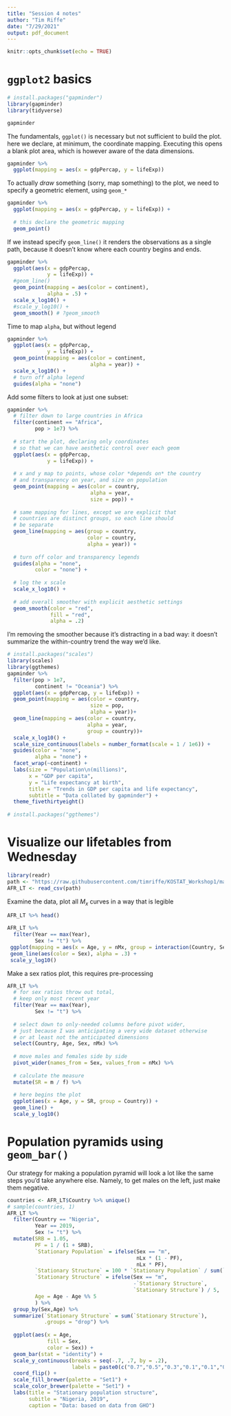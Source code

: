 ```yaml
---
title: "Session 4 notes"
author: "Tim Riffe"
date: "7/29/2021"
output: pdf_document
---
```


```r
knitr::opts_chunk$set(echo = TRUE)
```

# `ggplot2` basics

```r
# install.packages("gapminder")
library(gapminder)
library(tidyverse)

gapminder
```

The fundamentals, `ggplot()` is necessary but not sufficient to build the plot. here we declare, at minimum, the coordinate mapping. Executing this opens a blank plot area, which is however aware of the data dimensions.
```r
gapminder %>% 
  ggplot(mapping = aes(x = gdpPercap, y = lifeExp))
```

To actually *draw* something (sorry, map something) to the plot, we need to specify a geometric element, using `geom_*`
```r
gapminder %>% 
  ggplot(mapping = aes(x = gdpPercap, y = lifeExp)) +
  
  # this declare the geometric mapping
  geom_point()
```

If we instead specify `geom_line()` it renders the observations as a single path, because it doesn't know where each country begins and ends.
```r
gapminder %>% 
  ggplot(aes(x = gdpPercap, 
             y = lifeExp)) +
  #geom_line()
  geom_point(mapping = aes(color = continent), 
             alpha = .5) + 
  scale_x_log10() +
  #scale_y_log10() +
  geom_smooth() # ?geom_smooth
```

Time to map `alpha`, but without legend

```r
gapminder %>% 
  ggplot(aes(x = gdpPercap, 
             y = lifeExp)) +
  geom_point(mapping = aes(color = continent,
                           alpha = year)) +
  scale_x_log10() +
  # turn off alpha legend
  guides(alpha = "none")
```

Add some filters to look at just one subset:

```r
gapminder %>% 
  # filter down to large countries in Africa
  filter(continent == "Africa",
         pop > 1e7) %>% 
  
  # start the plot, declaring only coordinates
  # so that we can have aesthetic control over each geom
  ggplot(aes(x = gdpPercap,
             y = lifeExp)) +
  
  # x and y map to points, whose color *depends on* the country
  # and transparency on year, and size on population
  geom_point(mapping = aes(color = country,
                           alpha = year,
                           size = pop)) +
  
  # same mapping for lines, except we are explicit that 
  # countries are distinct groups, so each line should
  # be separate
  geom_line(mapping = aes(group = country,
                          color = country,
                          alpha = year)) +
  
  # turn off color and transparency legends
  guides(alpha = "none",
         color = "none") +
  
  # log the x scale
  scale_x_log10() +
  
  # add overall smoother with explicit aesthetic settings
  geom_smooth(color = "red",
              fill = "red",
              alpha = .2)
```

I'm removing the smoother because it's distracting in a bad way: it doesn't summarize the within-country trend the way we'd like.

```r
# install.packages("scales")
library(scales)
library(ggthemes)
gapminder %>% 
  filter(pop > 1e7,
         continent != "Oceania") %>% 
  ggplot(aes(x = gdpPercap, y = lifeExp)) +
  geom_point(mapping = aes(color = country,
                           size = pop,
                           alpha = year))+
  geom_line(mapping = aes(color = country,
                          alpha = year,
                          group = country))+
  scale_x_log10() + 
  scale_size_continuous(labels = number_format(scale = 1 / 1e6)) +
  guides(color = "none",
         alpha = "none") +
  facet_wrap(~continent) +
  labs(size = "Population\n(millions)",
       x = "GDP per capita",
       y = "Life expectancy at birth",
       title = "Trends in GDP per capita and life expectancy",
       subtitle = "Data collated by gapminder") +
  theme_fivethirtyeight()
  
# install.packages("ggthemes")
```

# Visualize our lifetables from Wednesday

```r
library(readr)
path <- "https://raw.githubusercontent.com/timriffe/KOSTAT_Workshop1/master/Data/AFR_LT.csv"
AFR_LT <- read_csv(path)
```

Examine the data, plot all $M_x$ curves in a way that is legible

```r
AFR_LT %>% head()

AFR_LT %>% 
  filter(Year == max(Year),
         Sex != "t") %>% 
 ggplot(mapping = aes(x = Age, y = nMx, group = interaction(Country, Sex))) +
 geom_line(aes(color = Sex), alpha = .3) +
 scale_y_log10()
```

Make a sex ratios plot, this requires pre-processing

```r
AFR_LT %>% 
  # for sex ratios throw out total,
  # keep only most recent year
  filter(Year == max(Year),
         Sex != "t") %>% 
  
  # select down to only-needed columns before pivot wider,
  # just because I was anticipating a very wide dataset otherwise
  # or at least not the anticipated dimensions
  select(Country, Age, Sex, nMx) %>% 
  
  # move males and females side by side
  pivot_wider(names_from = Sex, values_from = nMx) %>% 
  
  # calculate the measure
  mutate(SR = m / f) %>% 
  
  # here begins the plot
  ggplot(aes(x = Age, y = SR, group = Country)) + 
  geom_line() +
  scale_y_log10()
```

# Population pyramids using `geom_bar()`

Our strategy for making a population pyramid will look a lot like the same steps you'd take anywhere else. Namely, to get males on the left, just make them negative.

```r
countries <- AFR_LT$Country %>% unique()
# sample(countries, 1)
AFR_LT %>% 
  filter(Country == "Nigeria",
         Year == 2019,
         Sex != "t") %>% 
  mutate(SRB = 1.05,
         PF = 1 / (1 + SRB),
         `Stationary Population` = ifelse(Sex == "m", 
                                          nLx * (1 - PF),
                                          nLx * PF),
         `Stationary Structure` = 100 * `Stationary Population` / sum(`Stationary Population`),
         `Stationary Structure` = ifelse(Sex == "m",
                                         -`Stationary Structure`,
                                         `Stationary Structure`) / 5,
         Age = Age - Age %% 5
         ) %>%   
  group_by(Sex,Age) %>% 
  summarize(`Stationary Structure` = sum(`Stationary Structure`),
            .groups = "drop") %>% 
  
  ggplot(aes(x = Age,                                                                                           y = `Stationary Structure`,
             fill = Sex,
             color = Sex)) +
  geom_bar(stat = "identity") +
  scale_y_continuous(breaks = seq(-.7, .7, by = .2),
                     labels = paste0(c("0.7","0.5","0.3","0.1","0.1","0.3","0.5","0.7"),"%")) +
  coord_flip() +
  scale_fill_brewer(palette = "Set1") +
  scale_color_brewer(palette = "Set1") +
  labs(title = "Stationary population structure",
       subitle = "Nigeria, 2019",
       caption = "Data: based on data from GHO")
```












































